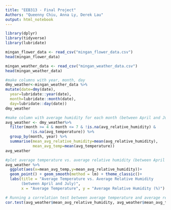 ---
title: "EEB313 - Final Project"
Authors: "Queenny Chiu, Anna Ly, Derek Lau"
output: html_notebook
---

```{r}
library(dplyr)
library(tidyverse)
library(lubridate)
```

```{r}
mingan_flower_data <- read_csv("mingan_flower_data.csv")
head(mingan_flower_data)

mingan_weather_data <- read_csv("mingan_weather_data.csv")
head(mingan_weather_data)
```

```{r}
#make columns with year, month, day
dmy_weather<-mingan_weather_data %>%
mutate(date=dmy(date),
  year=lubridate::year(date),
  month=lubridate::month(date),
  day=lubridate::day(date))
dmy_weather
```

```{r}
#make column with average humidity for each month (between April and July) for each year
avg_weather <- dmy_weather%>%
  filter(month >= 4 & month <= 7 & !is.na(avg_relative_humidity) & 
           !is.na(avg_temperature)) %>% 
  group_by(month, year) %>%
  summarise(mean_avg_relative_humidity=mean(avg_relative_humidity),
            mean_avg_temp=mean(avg_temperature))
avg_weather
```

```{r}
#plot average temperature vs. average relative humidity (between April and July)
avg_weather %>%
  ggplot(aes(x=mean_avg_temp,y=mean_avg_relative_humidity))+
  geom_point() + geom_smooth(method = lm) + theme_classic()+
  labs(title = "Average Temperature vs. Average Relative Humidity 
       (between April and July)", 
       x = "Average Temperature", y = "Average Relative Humidity (%)")
```

```{r}
# Running a correlation test between average temperature and average relative humidity
cor.test(avg_weather$mean_avg_relative_humidity, avg_weather$mean_avg_temp)
```
